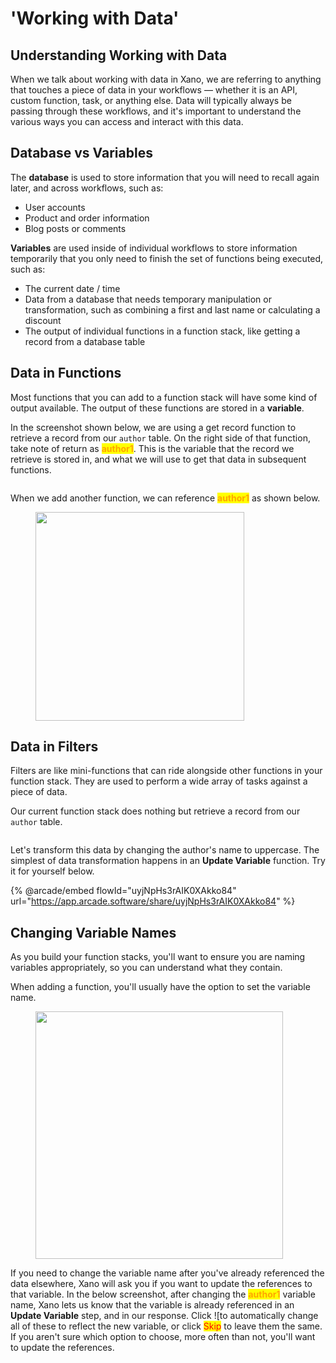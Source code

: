 # 'Working with Data'

## Understanding Working with Data

When we talk about working with data in Xano, we are referring to anything that touches a piece of data in your workflows — whether it is an API, custom function, task, or anything else. Data will typically always be passing through these workflows, and it's important to understand the various ways you can access and interact with this data.

## Database vs Variables

The **database** is used to store information that you will need to recall again later, and across workflows, such as:

* User accounts
* Product and order information
* Blog posts or comments

**Variables** are used inside of individual workflows to store information temporarily that you only need to finish the set of functions being executed, such as:

* The current date / time
* Data from a database that needs temporary manipulation or transformation, such as combining a first and last name or calculating a discount
* The output of individual functions in a function stack, like getting a record from a database table

## Data in Functions

Most functions that you can add to a function stack will have some kind of output available. The output of these functions are stored in a **variable**.

In the screenshot shown below, we are using a get record function to retrieve a record from our `author` table. On the right side of that function, take note of return as <mark style="color:orange;">**author1**</mark>. This is the variable that the record we retrieve is stored in, and what we will use to get that data in subsequent functions.

<figure><img src="../..//assets/CleanShot 2025-02-10 at 09.45.20.png" alt=""><figcaption></figcaption></figure>

When we add another function, we can reference <mark style="color:orange;">**author1**</mark> as shown below.

<div align="left"><figure><img src="../..//assets/CleanShot 2025-02-10 at 09.49.14.png" alt="" width="334"><figcaption></figcaption></figure></div>

## Data in Filters

Filters are like mini-functions that can ride alongside other functions in your function stack. They are used to perform a wide array of tasks against a piece of data.

Our current function stack does nothing but retrieve a record from our `author` table.

<figure><img src="../..//assets/CleanShot 2025-02-10 at 09.51.30.png" alt=""><figcaption></figcaption></figure>

Let's transform this data by changing the author's name to uppercase. The simplest of data transformation happens in an **Update Variable** function. Try it for yourself below.

{% @arcade/embed flowId="uyjNpHs3rAIK0XAkko84" url="https://app.arcade.software/share/uyjNpHs3rAIK0XAkko84" %}

## Changing Variable Names

As you build your function stacks, you'll want to ensure you are naming variables appropriately, so you can understand what they contain.

When adding a function, you'll usually have the option to set the variable name.

<div align="left"><figure><img src="../..//assets/CleanShot 2025-02-10 at 10.12.32.png" alt="" width="396"><figcaption></figcaption></figure></div>

If you need to change the variable name after you've already referenced the data elsewhere, Xano will ask you if you want to update the references to that variable. In the below screenshot, after changing the <mark style="color:orange;">**author1**</mark> variable name, Xano lets us know that the variable is already referenced in an **Update Variable** step, and in our response. Click ![[](<../../.gitbook/assets/CleanShot 2025-02-10 at 10.15.14.png>)to automatically change all of these to reflect the new variable, or click <mark style="color:red;">Skip</mark> to leave them the same. If you aren't sure which option to choose, more often than not, you'll want to update the references.

<div align="left"><figure><img src="../..//assets/CleanShot 2025-02-10 at 10.14.08.png" alt=""><figcaption></figcaption></figure></div>